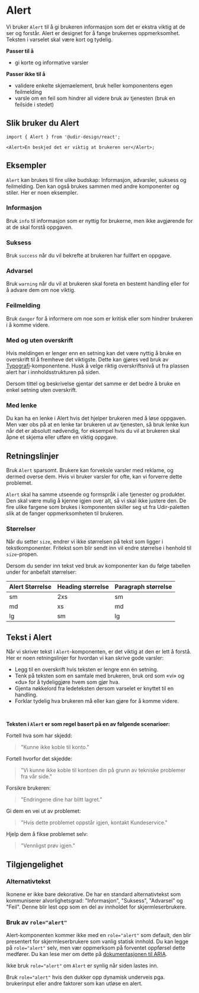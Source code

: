 
<Meta of={AlertStories} />

# Alert

Vi bruker `Alert` til å gi brukeren informasjon som det er ekstra viktig at de ser og forstår. Alert er designet for å fange brukernes oppmerksomhet. Teksten i varselet skal være kort og tydelig.

**Passer til å**

- gi korte og informative varsler

**Passer ikke til å**

- validere enkelte skjemaelement, bruk heller komponentens egen feilmelding
- varsle om en feil som hindrer all videre bruk av tjenesten (bruk en feilside i stedet)

## Slik bruker du Alert

<Primary />
<Controls />

```tsx
import { Alert } from '@udir-design/react';

<Alert>En beskjed det er viktig at brukeren ser</Alert>;
```

## Eksempler

`Alert` kan brukes til fire ulike budskap: Informasjon, advarsler, suksess og feilmelding. Den kan også brukes sammen med andre komponenter og stiler. Her er noen eksempler.

### Informasjon

Bruk `info` til informasjon som er nyttig for brukerne, men ikke avgjørende for at de skal forstå oppgaven.

<Canvas of={AlertStories.VariantInfo} />

### Suksess

Bruk `success` når du vil bekrefte at brukeren har fullført en oppgave.

<Canvas of={AlertStories.VariantSuccess} />

### Advarsel

Bruk `warning` når du vil at brukeren skal foreta en bestemt handling eller for å advare dem om noe viktig.

<Canvas of={AlertStories.VariantWarning} />

### Feilmelding

Bruk `danger` for å informere om noe som er kritisk eller som hindrer brukeren i å komme videre.

<Canvas of={AlertStories.VariantDanger} />

### Med og uten overskrift

Hvis meldingen er lenger enn en setning kan det være nyttig å bruke en overskrift til å fremheve det viktigste. Dette kan gjøres ved bruk av [Typografi](/docs/components-typography--docs)-komponentene. Husk å velge riktig overskriftsnivå ut fra plassen alert har i innholdsstrukturen på siden.

Dersom tittel og beskrivelse gjentar det samme er det bedre å bruke en enkel setning uten overskrift.

<Canvas of={AlertStories.MedKunHeading} />

### Med lenke

Du kan ha en lenke i Alert hvis det hjelper brukeren med å løse oppgaven. Men vær obs på at en lenke tar brukeren ut av tjenesten, så bruk lenke kun når det er absolutt nødvendig, for eksempel hvis du vil at brukeren skal åpne et skjema eller utføre en viktig oppgave.

<Canvas of={AlertStories.MedLenke} />

## Retningslinjer

Bruk `Alert` sparsomt. Brukere kan forveksle varsler med reklame, og dermed overse dem. Hvis vi bruker varsler for ofte, kan vi forverre dette problemet.

`Alert` skal ha samme utseende og formspråk i alle tjenester og produkter. Den skal være mulig å kjenne igjen over alt, så vi skal ikke justere den. De fire ulike fargene som brukes i komponenten skiller seg ut fra Udir-paletten slik at de fanger oppmerksomheten til brukeren.

### Størrelser

Når du setter `size`, endrer vi ikke størrelsen på tekst som ligger i tekstkomponenter. Fritekst som blir sendt inn vil endre størrelse i henhold til `size`-propen.

Dersom du sender inn tekst ved bruk av komponenter kan du følge tabellen under for anbefalt størrelser:

| Alert Størrelse | Heading størrelse | Paragraph størrelse |
| --------------- | ----------------- | ------------------- |
| sm              | 2xs               | sm                  |
| md              | xs                | md                  |
| lg              | sm                | lg                  |

## Tekst i Alert

Når vi skriver tekst i `Alert`-komponenten, er det viktig at den er lett å forstå. Her er noen retningslinjer for hvordan vi kan skrive gode varsler:

- Legg til en overskrift hvis teksten er lengre enn én setning.
- Tenk på teksten som en samtale med brukeren, bruk ord som «vi» og «du» for å tydeliggjøre hvem som gjør hva.
- Gjenta nøkkelord fra ledeteksten dersom varselet er knyttet til en handling.
- Forklar tydelig hva brukeren må eller kan gjøre for å komme videre.

<br />

**Teksten i `Alert` er som regel basert på en av følgende scenarioer:**

Fortell hva som har skjedd:

> "Kunne ikke koble til konto."

Fortell hvorfor det skjedde:

> "Vi kunne ikke koble til kontoen din på grunn av tekniske problemer fra vår side."

Forsikre brukeren:

> "Endringene dine har blitt lagret."

Gi dem en vei ut av problemet:

> "Hvis dette problemet oppstår igjen, kontakt Kundeservice."

Hjelp dem å fikse problemet selv:

> "Vennligst prøv igjen."

## Tilgjengelighet

### Alternativtekst

Ikonene er ikke bare dekorative. De har en standard alternativtekst som kommuniserer alvorlighetsgrad: "Informasjon", "Suksess", "Advarsel" og "Feil". Denne blir lest opp som en del av innholdet for skjermleserbrukere.

### Bruk av `role="alert"`

Alert-komponenten kommer ikke med en `role="alert"` som default, den blir presentert for skjermleserbrukere som vanlig statisk innhold. Du kan legge på `role="alert"` selv, men vær oppmerksom på forventet oppførsel dette medfører. Du kan lese mer om dette på [dokumentasjonen til ARIA](https://developer.mozilla.org/en-US/docs/Web/Accessibility/ARIA/Roles/alert_role).

Ikke bruk `role="alert"` om `Alert` er synlig når siden lastes inn.

<Canvas of={AlertStories.UtenAria} />

Bruk `role="alert"` hvis den dukker opp dynamisk underveis pga. brukerinput eller andre faktorer som kan utløse en alert.

<Canvas of={AlertStories.MedAria} />
